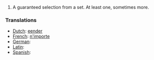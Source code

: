 {{stub}}

#A guaranteed selection from a set.  At least one, sometimes more.

===Translations===
*[[Dutch]]: [[eender]]
*[[French]]: [[n'importe]]
*[[German]]: [[]]
*[[Latin]]: [[]]
*[[Spanish]]: [[]]